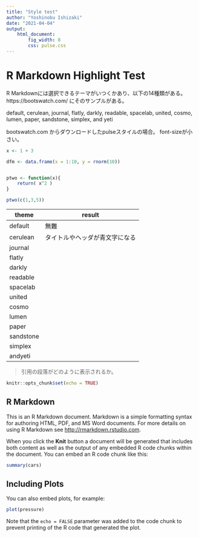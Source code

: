 ```yaml
---
title: "Style test"
author: "Yoshinobu Ishizaki"
date: "2021-04-04"
output: 
    html_document:
        fig_width: 8
        css: pulse.css
---
```


# R Markdown Highlight Test

R Markdownには選択できるテーマがいつくかあり、以下の14種類がある。
https://bootswatch.com/
にそのサンプルがある。

default, cerulean, journal, flatly, darkly, readable, spacelab, united, cosmo, lumen, paper, sandstone, simplex, and yeti

bootswatch.com からダウンロードしたpulseスタイルの場合。
font-sizeが小さい。

```r
x <- 1 + 3

dfm <- data.frame(x = 1:10, y = rnorm(10))


ptwo <- function(x){
    return( x^2 )
}

ptwo(c(1,3,5))
```

| theme | result |
| ---- | ---- |
| default | 無難 |
| cerulean | タイトルやヘッダが青文字になる |
| journal |  |
| flatly |  |
| darkly |  |
| readable |  |
| spacelab |  |
| united |  |
| cosmo |  |
| lumen |  |
| paper |  |
| sandstone |  |
| simplex |  |
| andyeti |  |

> 引用の段落がどのように表示されるか。


```r
knitr::opts_chunk$set(echo = TRUE)
```

## R Markdown

This is an R Markdown document. Markdown is a simple formatting syntax for authoring HTML, PDF, and MS Word documents. For more details on using R Markdown see <http://rmarkdown.rstudio.com>.

When you click the **Knit** button a document will be generated that includes both content as well as the output of any embedded R code chunks within the document. You can embed an R code chunk like this:

```r
summary(cars)
```

## Including Plots

You can also embed plots, for example:

```r
plot(pressure)
```

Note that the `echo = FALSE` parameter was added to the code chunk to prevent printing of the R code that generated the plot.
